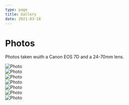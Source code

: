 ```yaml
---
type: page
title: Gallery
date: 2021-03-18
---
```


# Photos

Photos taken wuith a Canon EOS 7D and a 24-70mm lens.


<Image
  src="/images/soul-atl.jpeg"
  alt="Photo"
  width={1125}
  height={750}
  priority
  className="next-image"
/>
<br/>
<Image
  src="/images/just-be-happy.jpeg"
  alt="Photo"
  width={1125}
  height={750}
  priority
  className="next-image"
/>
<br/>
<Image
  src="/images/coda.jpeg"
  alt="Photo"
  width={1125}
  height={750}
  priority
  className="next-image"
/>
<br/>
<Image
  src="/images/nyclunch.jpeg"
  alt="Photo"
  width={1125}
  height={750}
  priority
  className="next-image"
/>
<br/>
<Image
  src="/images/calibeachhouse.jpeg"
  alt="Photo"
  width={1125}
  height={750}
  priority
  className="next-image"
/>
<br/>
<Image
  src="/images/biloxi.jpeg"
  alt="Photo"
  width={1125}
  height={750}
  priority
  className="next-image"
/>
<br/>
<Image
  src="/images/water.jpeg"
  alt="Photo"
  width={1125}
  height={750}
  priority
  className="next-image"
/>